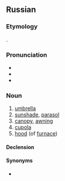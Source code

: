==Russian==

===Etymology===
{{back-form|ru|зо́нтик}}.

===Pronunciation===
* {{ru-IPA}}
* {{audio|ru|Ru-{{PAGENAME}}.ogg|audio}}
* {{homophones|ru|зонд}}

===Noun===
{{ru-noun+|b}}

# [[umbrella]]
# [[sunshade]], [[parasol]]
# [[canopy]], [[awning]]
# [[cupola]]
# [[hood]] (of [[furnace]])

====Declension====
{{ru-noun-table|b}}

====Synonyms====
* {{l|ru|зо́нтик}}